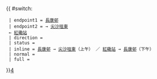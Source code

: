 {{ #switch: {{{format|}}}
  | endpoint1 = [[長康邨]]
  | endpoint2 = → [[尖沙咀東]] <br> ← [[紅磡站]]
  | direction = 
  | status = {{HK Bus Status|P}}
  | inline = [[長康邨]] → [[尖沙咀東]]（上午） ／ [[紅磡站]] → [[長康邨]]（下午）
  | normal =
  | full =
}}<noinclude>[[category:新界居民巴士路線模板|4]]</noinclude>